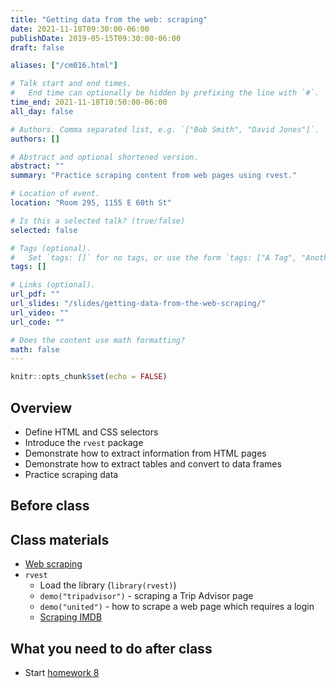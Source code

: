 ```yaml
---
title: "Getting data from the web: scraping"
date: 2021-11-18T09:30:00-06:00
publishDate: 2019-05-15T09:30:00-06:00
draft: false

aliases: ["/cm016.html"]

# Talk start and end times.
#   End time can optionally be hidden by prefixing the line with `#`.
time_end: 2021-11-18T10:50:00-06:00
all_day: false

# Authors. Comma separated list, e.g. `["Bob Smith", "David Jones"]`.
authors: []

# Abstract and optional shortened version.
abstract: ""
summary: "Practice scraping content from web pages using rvest."

# Location of event.
location: "Room 295, 1155 E 60th St"

# Is this a selected talk? (true/false)
selected: false

# Tags (optional).
#   Set `tags: []` for no tags, or use the form `tags: ["A Tag", "Another Tag"]` for one or more tags.
tags: []

# Links (optional).
url_pdf: ""
url_slides: "/slides/getting-data-from-the-web-scraping/"
url_video: ""
url_code: ""

# Does the content use math formatting?
math: false
---
```


```r
knitr::opts_chunk$set(echo = FALSE)
```

## Overview

* Define HTML and CSS selectors
* Introduce the `rvest` package
* Demonstrate how to extract information from HTML pages
* Demonstrate how to extract tables and convert to data frames
* Practice scraping data

## Before class

## Class materials

* [Web scraping](/notes/web-scraping/)
* `rvest`
    * Load the library (`library(rvest)`)
    * `demo("tripadvisor")` - scraping a Trip Advisor page
    * `demo("united")` - how to scrape a web page which requires a login
    * [Scraping IMDB](https://blog.rstudio.org/2014/11/24/rvest-easy-web-scraping-with-r/)

## What you need to do after class

* Start [homework 8](/homework/webdata/)

